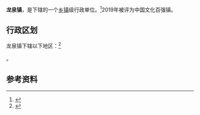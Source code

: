 {{中国乡级行政区|42/05/06/107/000}}

'''龙泉镇'''，是{{PRC admin/fullname|42/05/06/107/000|3}}下辖的一个[[乡镇|乡镇]]级行政单位。<ref>{{PRC admin/ref sgc|{{PRC admin/parent|42/05/06/107/000}}}}</ref>2019年被评为中国文化百强镇。

== 行政区划 ==
龙泉镇下辖以下地区：<ref>{{PRC admin/ref sgc|42/05/06/107/000}}</ref>

{{PRC admin/children|42/05/06/107/000}}。

== 参考资料 ==
{{reflist}}

{{PRC admin/navcat|42/05/06/107/000}}